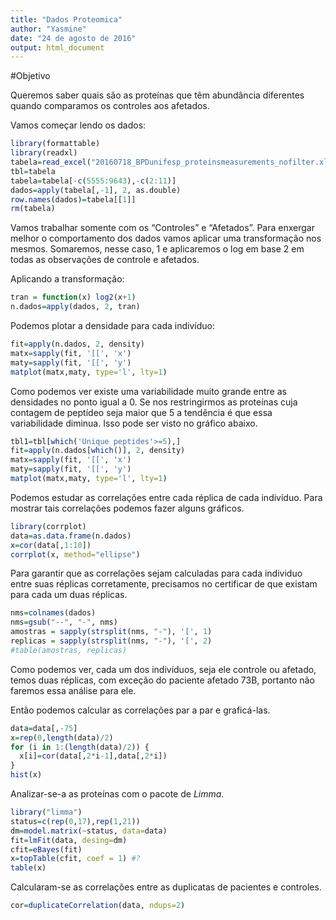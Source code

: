 ```yaml
---
title: "Dados Proteomica"
author: "Yasmine"
date: "24 de agosto de 2016"
output: html_document
---
```


#Objetivo

Queremos saber quais são as proteínas que têm abundância diferentes quando comparamos os controles aos afetados.

Vamos começar lendo os dados:
```r
library(formattable)
library(readxl)
tabela=read_excel("20160718_BPDunifesp_proteinsmeasurements_nofilter.xlsx", skip=2)
tbl=tabela
tabela=tabela[-c(5555:9643),-c(2:11)]
dados=apply(tabela[,-1], 2, as.double)
row.names(dados)=tabela[[1]]
rm(tabela)
```

Vamos trabalhar somente com os "Controles" e "Afetados". Para enxergar melhor o comportamento dos dados vamos aplicar uma transformação nos mesmos. Somaremos, nesse caso,  1 e aplicaremos o log em base 2 em todas as observações de controle e afetados.

Aplicando a transformação:
```r
tran = function(x) log2(x+1)
n.dados=apply(dados, 2, tran)
```

Podemos plotar a densidade para cada indivíduo:
```r
fit=apply(n.dados, 2, density)
matx=sapply(fit, '[[', 'x')
maty=sapply(fit, '[[', 'y')
matplot(matx,maty, type='l', lty=1)
```

Como podemos ver existe uma variabilidade muito grande entre as densidades no ponto igual a 0. Se nos restringirmos as proteínas cuja contagem de peptídeo seja maior que 5 a tendência é que essa variabilidade diminua. Isso pode ser visto no gráfico abaixo.

```r
tbl1=tbl[which('Unique peptides'>=5),]
fit=apply(n.dados[which()], 2, density)
matx=sapply(fit, '[[', 'x')
maty=sapply(fit, '[[', 'y')
matplot(matx,maty, type='l', lty=1)
```


Podemos estudar as correlações entre cada réplica de cada indivíduo. Para mostrar tais correlações podemos fazer alguns gráficos.

```r
library(corrplot)
data=as.data.frame(n.dados)
x=cor(data[,1:10])
corrplot(x, method="ellipse")
```

Para garantir que as correlações sejam calculadas para cada individuo entre suas réplicas corretamente, precisamos no certificar de que existam para cada um duas réplicas.

```r
nms=colnames(dados)
nms=gsub("--", "-", nms)
amostras = sapply(strsplit(nms, "-"), '[', 1)
replicas = sapply(strsplit(nms, "-"), '[', 2)
#table(amostras, replicas)
```

Como podemos ver, cada um dos indivíduos, seja ele controle ou afetado, temos duas réplicas, com exceção do paciente afetado 73B, portanto não faremos essa análise para ele.

Então podemos calcular as correlações par a par e graficá-las.

```r
data=data[,-75]
x=rep(0,length(data)/2)
for (i in 1:(length(data)/2)) {
  x[i]=cor(data[,2*i-1],data[,2*i])
}
hist(x)
```


Analizar-se-a as proteínas com o pacote de $Limma$.
```r
library("limma")
status=c(rep(0,17),rep(1,21))
dm=model.matrix(~status, data=data)
fit=lmFit(data, desing=dm)
cfit=eBayes(fit)
x=topTable(cfit, coef = 1) #?
table(x)
```

Calcularam-se as correlações entre as duplicatas de pacientes e controles.
```r
cor=duplicateCorrelation(data, ndups=2)
```

